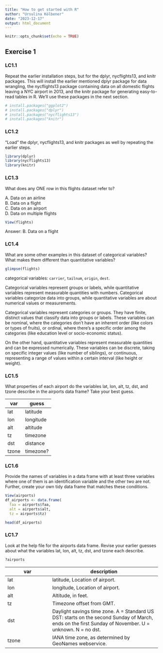 ```yaml
---
title: "How to get started with R"
author: "Ursulina Kölbener"
date: "2023-12-17"
output: html_document
---
```


```r
knitr::opts_chunk$set(echo = TRUE)
```

## Exercise 1

### LC1.1

Repeat the earlier installation steps, but for the dplyr, nycflights13, and knitr packages. This will install the earlier mentioned dplyr package for data wrangling, the nycflights13 package containing data on all domestic flights leaving a NYC airport in 2013, and the knitr package for generating easy-to-read tables in R. We’ll use these packages in the next section.

```r
# install.packages("ggplot2")
# install.packages("dplyr")
# install.packages("nycflights13")
# install.packages("knitr")

```

### LC1.2

“Load” the dplyr, nycflights13, and knitr packages as well by repeating the earlier steps.

```r

library(dplyr)
library(nycflights13)
library(knitr)

```

### LC1.3

What does any ONE row in this flights dataset refer to?

A. Data on an airline  
B. Data on a flight  
C. Data on an airport  
D. Data on multiple flights  

```r

View(flights)

```

Answer: B. Data on a flight

### LC1.4

What are some other examples in this dataset of categorical variables? What makes them different than quantitative variables?

```r

glimpse(flights)

```
categorical variables: `carrier`, `tailnum`, `origin`, `dest`.

Categorical variables represent groups or labels, while quantitative variables represent measurable quantities with numbers. Categorical variables categorize data into groups, while quantitative variables are about numerical values or measurements.  

Categorical variables represent categories or groups. They have finite, distinct values that classify data into groups or labels. These variables can be nominal, where the categories don’t have an inherent order (like colors or types of fruits), or ordinal, where there's a specific order among the categories (like education level or socio-economic status).  

On the other hand, quantitative variables represent measurable quantities and can be expressed numerically. These variables can be discrete, taking on specific integer values (like number of siblings), or continuous, representing a range of values within a certain interval (like height or weight).

### LC1.5

What properties of each airport do the variables lat, lon, alt, tz, dst, and tzone describe in the airports data frame? Take your best guess.

|var  | guess       |
|-----| ------------|
|lat  | latitude    |
|lon  | longitude   |
|alt  | altitude    |
|tz   | timezone    |
|dst  | distance    |
|tzone| timezone?   |

### LC1.6

Provide the names of variables in a data frame with at least three variables where one of them is an identification variable and the other two are not. Further, create your own tidy data frame that matches these conditions.

```r

View(airports)
df_airports <- data.frame(
  faa = airports$faa,
  alt = airports$alt,
  tz = airports$tz)

head(df_airports)

```

### LC1.7

Look at the help file for the airports data frame. Revise your earlier guesses about what the variables lat, lon, alt, tz, dst, and tzone each describe.

```r

?airports

```

|var  | description       |
|-----| ------------|
|lat  | latitude, Location of airport.    |
|lon  | longitude, Location of airport.   |
|alt  | Altitude, in feet.    |
|tz   | Timezone offset from GMT.    |
|dst  | Daylight savings time zone. A = Standard US DST: starts on the second Sunday of March, ends on the first Sunday of November. U = unknown. N = no dst.    |
|tzone| IANA time zone, as determined by GeoNames webservice.   |
